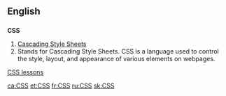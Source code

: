 ==English==

==={{initialism}}===
'''CSS'''

# [[w:Cascading Style Sheets|Cascading Style Sheets]]
# Stands for Cascading Style Sheets. CSS is a language used to control the style, layout, and appearance of various elements on webpages.

[http://www.landofcode.com/view/css/ CSS lessons]

[[ca:CSS]]
[[et:CSS]]
[[fr:CSS]]
[[ru:CSS]]
[[sk:CSS]]